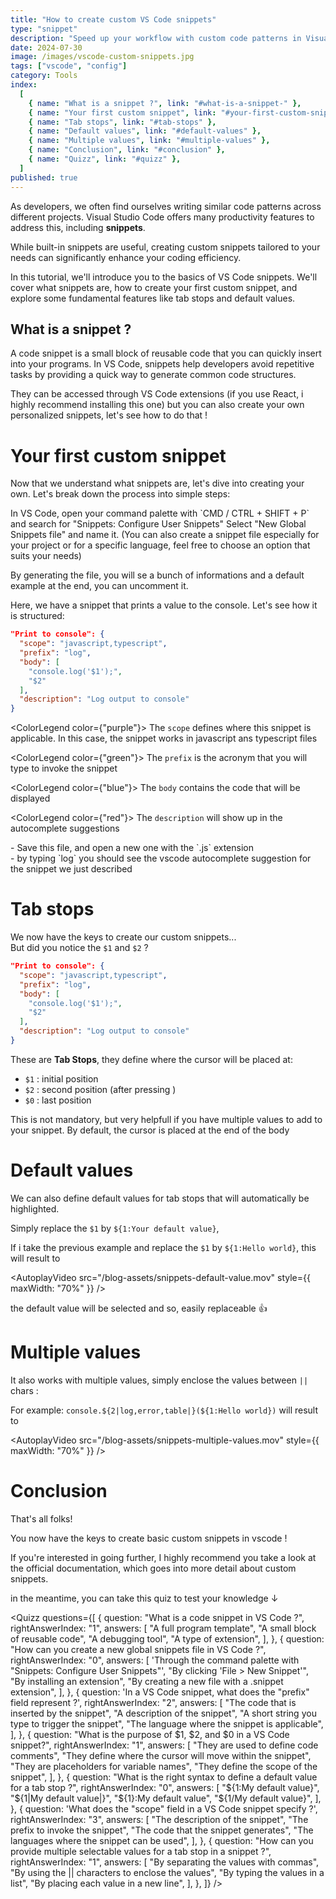 ```yaml
---
title: "How to create custom VS Code snippets"
type: "snippet"
description: "Speed up your workflow with custom code patterns in Visual Studio Code"
date: 2024-07-30
image: /images/vscode-custom-snippets.jpg
tags: ["vscode", "config"]
category: Tools
index:
  [
    { name: "What is a snippet ?", link: "#what-is-a-snippet-" },
    { name: "Your first custom snippet", link: "#your-first-custom-snippet" },
    { name: "Tab stops", link: "#tab-stops" },
    { name: "Default values", link: "#default-values" },
    { name: "Multiple values", link: "#multiple-values" },
    { name: "Conclusion", link: "#conclusion" },
    { name: "Quizz", link: "#quizz" },
  ]
published: true
---
```


As developers, we often find ourselves writing similar code patterns across different projects.
Visual Studio Code offers many productivity features to address this, including **snippets**.

<SpacerS />

While built-in snippets are useful, creating custom snippets tailored to your
needs can significantly enhance your coding efficiency.

<SpacerS />

In this tutorial, we'll introduce you to the basics of VS Code snippets.
We'll cover what snippets are, how to create your first custom snippet,
and explore some fundamental features like tab stops and default values.

<h2 className="text-[22px] !mt-0">What is a snippet ?</h2>


A code snippet is a small block of reusable code that you can quickly insert into your programs.
In VS Code, snippets help developers avoid repetitive tasks by providing a quick way to generate
common code structures.

<AutoplayVideo src="/blog-assets/snippets-example.mov" />

They can be accessed through VS Code extensions (if you use React, i highly
recommend installing <CustomLink isExternal href='https://marketplace.visualstudio.com/items?itemName=dsznajder.es7-react-js-snippets'>this one</CustomLink>)
but you can also create your own personalized snippets, let's see how to do that !

# Your first custom snippet

Now that we understand what snippets are, let's dive into creating your own.
Let's break down the process into simple steps:

<Step number={1} title="Set up a new snippets file">
In VS Code, open your command palette with `CMD / CTRL + SHIFT + P` and search for "Snippets: Configure User Snippets"
<SpacerS />
Select "New Global Snippets file" and name it. (You can also create a snippet file especially for your project or for a specific language, feel free to choose an option that suits your needs)

</Step>

<Step number={2} title="Understand the structure">

By generating the file, you will se a bunch of informations and a default example at the end, you can uncomment it.

<SpacerS />

Here, we have a snippet that prints a value to the console.
Let's see how it is structured:

```json {2}#purple {3}#green {4}#blue {8}#red
"Print to console": {
  "scope": "javascript,typescript",
  "prefix": "log",
  "body": [
    "console.log('$1');",
    "$2"
  ],
  "description": "Log output to console"
}
```

<ColorLegend color={"purple"}>
  The `scope` defines where this snippet is applicable. In this case, the
  snippet works in javascript ans typescript files
</ColorLegend>

<ColorLegend color={"green"}>
  The `prefix` is the acronym that you will type to invoke the snippet
</ColorLegend>

<ColorLegend color={"blue"}>
  The `body` contains the code that will be displayed
</ColorLegend>

<ColorLegend color={"red"}>
  The `description` will show up in the autocomplete suggestions
</ColorLegend>

</Step>

<Step number={3} title="Try it yourself">
  - Save this file, and open a new one with the `.js` extension <br />
  - by typing
  `log` you should see the vscode autocomplete suggestion for the snippet we just
  described
</Step>

<SpacerS />

# Tab stops

We now have the keys to create our custom snippets... <br/>But did you notice the `$1` and `$2` ?

```json /$1/ /$2/
"Print to console": {
  "scope": "javascript,typescript",
  "prefix": "log",
  "body": [
    "console.log('$1');",
    "$2"
  ],
  "description": "Log output to console"
}
```

These are **Tab Stops**, they define where the cursor will be placed at:

- `$1` : initial position
- `$2` : second position (after pressing <KeyboardKey value='TAB' />)
- `$0` : last position

This is not mandatory, but very helpfull if you have multiple values to add to your snippet. By default, the cursor is placed at the end of the body

# Default values

<SpacerXS />

We can also define default values for tab stops that will automatically be highlighted.

<SpacerS />

Simply replace the `$1` by `${1:Your default value}`,

<SpacerS />

If i take the previous example and replace the `$1` by `${1:Hello world}`, this will result to

<AutoplayVideo
  src="/blog-assets/snippets-default-value.mov"
  style={{ maxWidth: "70%" }}
/>

the default value will be selected and so, easily replaceable 👍

# Multiple values

<SpacerXS />

It also works with multiple values, simply enclose the values between `||` chars :

For example: `console.${2|log,error,table|}(${1:Hello world})` will result to

<AutoplayVideo
  src="/blog-assets/snippets-multiple-values.mov"
  style={{ maxWidth: "70%" }}
/>

# Conclusion

That's all folks!

You now have the keys to create basic custom snippets in vscode !

<SpacerS />

If you're interested in going further, I highly recommend you take a look at the <CustomLink isExternal href="https://code.visualstudio.com/docs/editor/userdefinedsnippets">
official documentation</CustomLink>, which goes into more detail about custom snippets.

in the meantime, you can take this <a id='quizz' className='text-foregroundAlt no-underline'>quiz</a> to test your knowledge ↓

<SpacerM />

<Quizz
  questions={[
    {
      question: "What is a code snippet in VS Code ?",
      rightAnswerIndex: "1",
      answers: [
        "A full program template",
        "A small block of reusable code",
        "A debugging tool",
        "A type of extension",
      ],
    },
    {
      question: "How can you create a new global snippets file in VS Code ?",
      rightAnswerIndex: "0",
      answers: [
        'Through the command palette with "Snippets: Configure User Snippets"',
        "By clicking 'File > New Snippet'",
        "By installing an extension",
        "By creating a new file with a .snippet extension",
      ],
    },
    {
      question:
        'In a VS Code snippet, what does the "prefix" field represent ?',
      rightAnswerIndex: "2",
      answers: [
        "The code that is inserted by the snippet",
        "A description of the snippet",
        "A short string you type to trigger the snippet",
        "The language where the snippet is applicable",
      ],
    },
    {
      question: "What is the purpose of $1, $2, and $0 in a VS Code snippet?",
      rightAnswerIndex: "1",
      answers: [
        "They are used to define code comments",
        "They define where the cursor will move within the snippet",
        "They are placeholders for variable names",
        "They define the scope of the snippet",
      ],
    },
    {
      question:
        "What is the right syntax to define a default value for a tab stop ?",
      rightAnswerIndex: "0",
      answers: [
        "${1:My default value}",
        "${1|My default value|}",
        "${1}:My default value",
        "${1/My default value}",
      ],
    },
    {
      question: 'What does the "scope" field in a VS Code snippet specify ?',
      rightAnswerIndex: "3",
      answers: [
        "The description of the snippet",
        "The prefix to invoke the snippet",
        "The code that the snippet generates",
        "The languages where the snippet can be used",
      ],
    },
    {
      question:
        "How can you provide multiple selectable values for a tab stop in a snippet ?",
      rightAnswerIndex: "1",
      answers: [
        "By separating the values with commas",
        "By using the || characters to enclose the values",
        "By typing the values in a list",
        "By placing each value in a new line",
      ],
    },
  ]}
/>